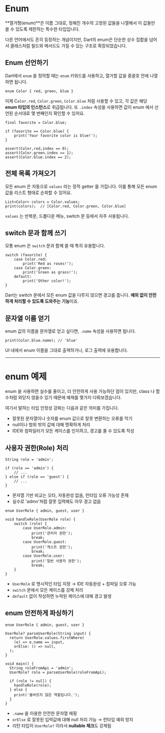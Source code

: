 # Enum

**열거형(enum)**은 이름 그대로, 정해진 개수의 고정된 값들을 나열해서 이 값들만 쓸 수 있도록 제한하는 특수한 타입입니다.

다른 언어에서도 흔히 등장하는 개념이지만, Dart의 enum은 단순한 상수 집합을 넘어서 클래스처럼 필드와 메서드도 가질 수 있는 구조로 확장되었습니다.

## Enum 선언하기
Dart에서 `enum` 을 정의할 때는 `enum` 키워드를 사용하고, 열거할 값을 중괄호 안에 나열하면 됩니다.

```dart:enum
enum Color { red, green, blue }
```

이제 C`olor.red`, `Color.green`, `Color.blue` 처럼 사용할 수 있고, 각 값은 해당 **enum 타입의 인스턴스**로 취급됩니다. 또 `.index` 속성을 사용하면 값이 enum 에서 선언된 순서대로 몇 번째인지 확인할 수 있어요.

```dart:enum
final favorite = Color.blue;

if (favorite == Color.blue) {
    print('Your favorite color is blue!');
}

assert(Color,red,index == 0);
assert(Color.green.index == 1);
assert(Color.blue.index == 2);
```

## 전체 목록 가져오기

모든 enum 은 자동으로 `values` 라는 정적 getter 를 가집니다. 이를 통해 모든 enum 값을 리스트 형태로 순회할 수 있어요.

```dart:전체-목록-가져오기
List<Color> colors = Color.values;
print(colors);  // [Color.red, Color.green, Color.blue]
```

`values` 는 반복문, 드롭다운 메뉴, switch 문 등에서 자주 사용됩니다.

## switch 문과 함께 쓰기

모통 enum 은 `switch` 문과 함께 쓸 때 특히 유용합니다.

```dart:switch-with-enum
switch (favorite) {
    case Color.red:
        print('Red as roses!');
    case Color.green:
        print('Green as grass!');
    default:
        print('Other color!');
}
```

Dart는 switch 문에서 모든 enum 값을 다루지 않으면 경고를 줍니다. **예외 없이 안전하게 처리할 수 있도록 도와주는 기능**이죠.

## 문자열 이름 얻기

enum 값의 이름을 문자열로 얻고 싶다면, `.name` 속성을 사용하면 됩니다.
```dart:문자열-이름-얻기
print(Color.blue.name); // 'blue'
```

UI 내에서 enum 이름을 그대로 출력하거나, 로그 출력에 유용합니다.

***

# enum 예제

enum 을 사용하면 실수를 줄이고, 더 안전하게 사용 가능하단 점이 있지만, class 나 함수처럼 와닫지 않을수 있기 때문에 예제를 몇가지 다뤄보겠습니다.

여기서 말하는 타입 안정성 강화는 다음과 같은 의미를 가집니다.

* 잘못된 문자열이나 숫자를 enum 값으로 잘못 변환하는 오류를 막기
* null이나 범위 밖의 값에 대해 명확하게 처리
* IDE와 컴파일러가 모든 케이스를 인지하고, 경고를 줄 수 있도록 작성

## 사용자 권한(Role) 처리

```dart:❌-잘못된-방식
String role = 'admin';

if (role == 'admin') {
    // ...
} else if (role == 'guest') {
    // ...
}
```

* 문자열 기반 비교는 오타, 자동완성 없음, 런타임 오류 가능성 존재
* 실수로 'admn'처럼 잘못 입력해도 아무 경고 없음

```dart:✅-개선된-방식
enum UserRole { admin, guest, user }

void handleRole(UserRole role) {
    switch (role) {
        case UserRole.admin:
            print('관리자 권한');
            break;
        case UserRole.guest:
            print('게스트 권한');
            break;
        case UserRole.user:
            print('일반 사용자 권한');
            break;
    }
}
```

* `UserRole` 로 명시적인 타입 지정 → IDE 자동완성 + 컴파일 오류 가능
* `switch` 문에서 모든 케이스를 강제 처리
* `default` 없이 작성하면 누락된 케이스에 대해 경고 발생

## enum 안전하게 파싱하기

```dart:파싱
enum UserRole { admin, guest, user }

UserRole? parseUserRole(String input) {
  return UserRole.values.firstWhere(
    (e) => e.name == input,
    orElse: () => null,
  );
}

void main() {
  String roleFromApi = 'admin';
  UserRole? role = parseUserRole(roleFromApi);

  if (role != null) {
    handleRole(role);
  } else {
    print('올바르지 않은 역할입니다.');
  }
}
```

* `.name` 을 이용한 안전한 문자열 매핑
* `orElse` 로 잘못된 입력값에 대해 null 처리 가능 → 런타임 예외 방지
* 리턴 타입이 `UserRole?` 이라서 **nullable 체크**도 강제됨
